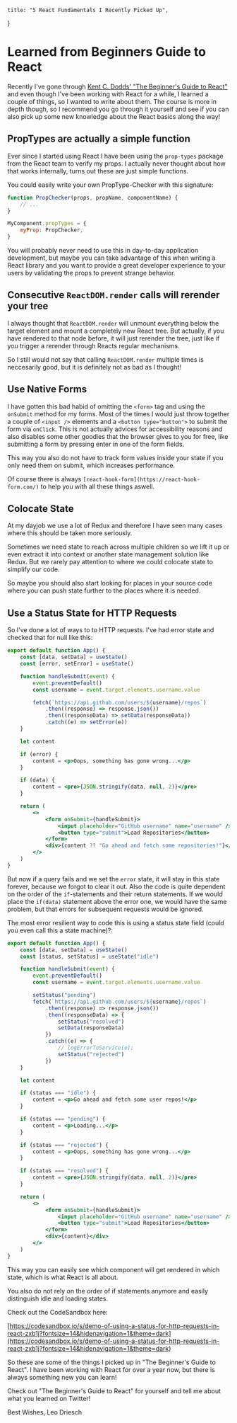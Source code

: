 
    title: "5 React Fundamentals I Recently Picked Up",
}


# Learned from Beginners Guide to React

Recently I've gone through
[Kent C. Dodds' "The Beginner's Guide to React"](https://egghead.io/courses/the-beginner-s-guide-to-react)
and even though I've been working with React for a while, I learned a couple of
things, so I wanted to write about them. The course is more in depth though, so
I recommend you go through it yourself and see if you can also pick up some new
knowledge about the React basics along the way!

## PropTypes are actually a simple function

Ever since I started using React I have been using the `prop-types` package from
the React team to verify my props. I actually never thought about how that works
internally, turns out these are just simple functions.

You could easily write your own PropType-Checker with this signature:

```jsx
function PropChecker(props, propName, componentName) {
    // ...
}

MyComponent.propTypes = {
    myProp: PropChecker,
}
```

You will probably never need to use this in day-to-day application development,
but maybe you can take advantage of this when writing a React library and you
want to provide a great developer experience to your users by validating the
props to prevent strange behavior.

## Consecutive `ReactDOM.render` calls will rerender your tree

I always thought that `ReactDOM.render` will unmount everything below the target
element and mount a completely new React tree. But actually, if you have
rendered to that node before, it will just rerender the tree, just like if you
trigger a rerender through Reacts regular mechanisms.

So I still would not say that calling `ReactDOM.render` multiple times is
neccesarily good, but it is definitely not as bad as I thought!

## Use Native Forms

I have gotten this bad habid of omitting the `<form>` tag and using the
`onSubmit` method for my forms. Most of the times I would just throw together a
couple of `<input />` elements and a `<button type="button">` to submit the form
via `onClick`. This is not actually advices for accessibility reasons and also
disables some other goodies that the browser gives to you for free, like
submitting a form by pressing enter in one of the form fields.

This way you also do not have to track form values inside your state if you only
need them on submit, which increases performance.

Of course there is always `[react-hook-form](https://react-hook-form.com/)` to
help you with all these things aswell.

## Colocate State

At my dayjob we use a lot of Redux and therefore I have seen many cases where
this should be taken more seriously.

Sometimes we need state to reach across multiple children so we lift it up or
even extract it into context or another state management solution like Redux.
But we rarely pay attention to where we could colocate state to simplify our
code.

So maybe you should also start looking for places in your source code where you
can push state further to the places where it is needed.

## Use a Status State for HTTP Requests

So I've done a lot of ways to to HTTP requests. I've had error state and checked
that for null like this:

```jsx
export default function App() {
    const [data, setData] = useState()
    const [error, setError] = useState()

    function handleSubmit(event) {
        event.preventDefault()
        const username = event.target.elements.username.value

        fetch(`https://api.github.com/users/${username}/repos`)
            .then((response) => response.json())
            .then((responseData) => setData(responseData))
            .catch((e) => setError(e))
    }

    let content

    if (error) {
        content = <p>Oops, something has gone wrong...</p>
    }

    if (data) {
        content = <pre>{JSON.stringify(data, null, 2)}</pre>
    }

    return (
        <>
            <form onSubmit={handleSubmit}>
                <input placeholder="GitHub username" name="username" />
                <button type="submit">Load Repositories</button>
            </form>
            <div>{content ?? "Go ahead and fetch some repositories!"}</div>
        </>
    )
}
```

But now if a query fails and we set the `error` state, it will stay in this
state forever, because we forgot to clear it out. Also the code is quite
dependent on the order of the `if`-statements and their return statements. If we
would place the `if(data)` statement above the error one, we would have the same
problem, but that errors for subsequent requests would be ignored.

The most error resilient way to code this is using a status state field (could
you even call this a state machine)?:

```jsx
export default function App() {
    const [data, setData] = useState()
    const [status, setStatus] = useState("idle")

    function handleSubmit(event) {
        event.preventDefault()
        const username = event.target.elements.username.value

        setStatus("pending")
        fetch(`https://api.github.com/users/${username}/repos`)
            .then((response) => response.json())
            .then((responseData) => {
                setStatus("resolved")
                setData(responseData)
            })
            .catch((e) => {
                // logErrorToService(e);
                setStatus("rejected")
            })
    }

    let content

    if (status === "idle") {
        content = <p>Go ahead and fetch some user repos!</p>
    }

    if (status === "pending") {
        content = <p>Loading...</p>
    }

    if (status === "rejected") {
        content = <p>Oops, something has gone wrong...</p>
    }

    if (status === "resolved") {
        content = <pre>{JSON.stringify(data, null, 2)}</pre>
    }

    return (
        <>
            <form onSubmit={handleSubmit}>
                <input placeholder="GitHub username" name="username" />
                <button type="submit">Load Repositories</button>
            </form>
            <div>{content}</div>
        </>
    )
}
```

This way you can easily see which component will get rendered in which state,
which is what React is all about.

You also do not rely on the order of if statements anymore and easily
distinguish idle and loading states.

Check out the CodeSandbox here:

[https://codesandbox.io/s/demo-of-using-a-status-for-http-requests-in-react-zxb1j?fontsize=14&hidenavigation=1&theme=dark](https://codesandbox.io/s/demo-of-using-a-status-for-http-requests-in-react-zxb1j?fontsize=14&hidenavigation=1&theme=dark)

So these are some of the things I picked up in "The Beginner's Guide to React".
I have been working with React for over a year now, but there is always
something new you can learn!

Check out "The Beginner's Guide to React" for yourself and tell me about what
you learned on Twitter!

Best Wishes, Leo Driesch
